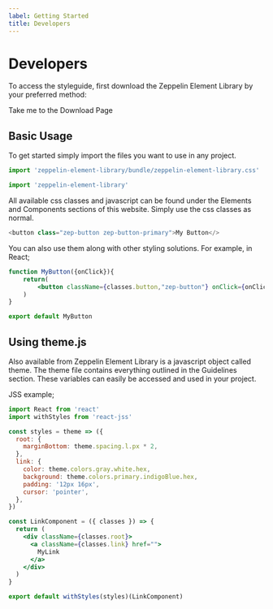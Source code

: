 ```yaml
---
label: Getting Started
title: Developers
---
```



# Developers

To access the styleguide, first download the Zeppelin Element Library by your preferred method:

<Link
  to={'/content/download/'}
  className="zep-button zep-button-primary"
  style={{ marginBottom: '2rem' }}
>
  Take me to the Download Page
</Link>

## Basic Usage

To get started simply import the files you want to use in any project.

```js
import 'zeppelin-element-library/bundle/zeppelin-element-library.css'

import 'zeppelin-element-library'
```

All available css classes and javascript can be found under the Elements and Components sections of this website.
Simply use the css classes as normal.

```js
<button class="zep-button zep-button-primary">My Button</>
```

You can also use them along with other styling solutions. For example, in React;

```jsx
function MyButton({onClick}){
    return(
        <button className={classes.button,"zep-button"} onClick={onClick}>React Button</>
    )
}

export default MyButton
```

## Using theme.js

Also available from Zeppelin Element Library is a javascript object called theme. The theme file contains
everything outlined in the Guidelines section. These variables can easily be accessed and used in your project.

JSS example;

```jsx
import React from 'react'
import withStyles from 'react-jss'

const styles = theme => ({
  root: {
    marginBottom: theme.spacing.l.px * 2,
  },
  link: {
    color: theme.colors.gray.white.hex,
    background: theme.colors.primary.indigoBlue.hex,
    padding: '12px 16px',
    cursor: 'pointer',
  },
})

const LinkComponent = ({ classes }) => {
  return (
    <div className={classes.root}>
      <a className={classes.link} href="">
        MyLink
      </a>
    </div>
  )
}

export default withStyles(styles)(LinkComponent)
```
